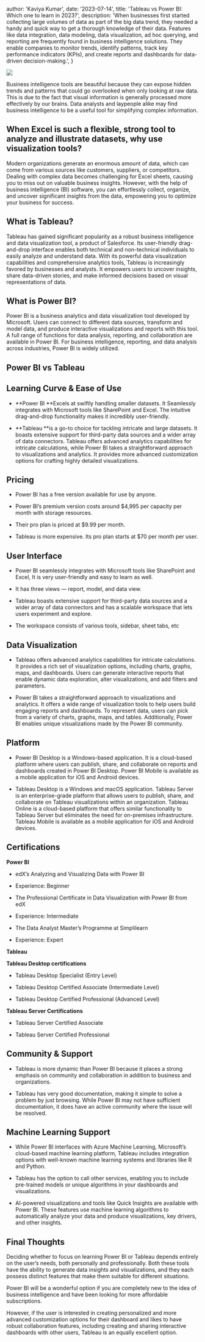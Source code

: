 
  author: 'Kaviya Kumar',
  date: '2023-07-14',
  title: 'Tableau vs Power BI: Which one to learn in 2023?',
  description:
    'When businesses first started collecting large volumes of data as part of the big data trend, they needed a handy and quick way to get a thorough knowledge of their data. Features like data integration, data modeling, data visualization, ad hoc querying, and reporting are frequently found in business intelligence solutions. They enable companies to monitor trends, identify patterns, track key performance indicators (KPIs), and create reports and dashboards for data-driven decision-making.',
}


![](https://cdn-images-1.medium.com/max/3004/0*Uk0LFblLrtcdn459)

Business intelligence tools are beautiful because they can expose hidden trends and patterns that could go overlooked when only looking at raw data. This is due to the fact that visual information is generally processed more effectively by our brains. Data analysts and laypeople alike may find business intelligence to be a useful tool for simplifying complex information.

## When Excel is such a flexible, strong tool to analyze and illustrate datasets, why use visualization tools?

Modern organizations generate an enormous amount of data, which can come from various sources like customers, suppliers, or competitors. Dealing with complex data becomes challenging for Excel sheets, causing you to miss out on valuable business insights. However, with the help of business intelligence (BI) software, you can effortlessly collect, organize, and uncover significant insights from the data, empowering you to optimize your business for success.

## What is Tableau?

Tableau has gained significant popularity as a robust business intelligence and data visualization tool, a product of Salesforce. Its user-friendly drag-and-drop interface enables both technical and non-technical individuals to easily analyze and understand data. With its powerful data visualization capabilities and comprehensive analytics tools, Tableau is increasingly favored by businesses and analysts. It empowers users to uncover insights, share data-driven stories, and make informed decisions based on visual representations of data.

## What is Power BI?

Power BI is a business analytics and data visualization tool developed by Microsoft. Users can connect to different data sources, transform and model data, and produce interactive visualizations and reports with this tool. A full range of functions for data analysis, reporting, and collaboration are available in Power BI. For business intelligence, reporting, and data analysis across industries, Power BI is widely utilized.

## Power BI vs Tableau

## Learning Curve & Ease of Use

- **Power BI **Excels at swiftly handling smaller datasets. It Seamlessly integrates with Microsoft tools like SharePoint and Excel. The intuitive drag-and-drop functionality makes it incredibly user-friendly.

- **Tableau **is a go-to choice for tackling intricate and large datasets. It boasts extensive support for third-party data sources and a wider array of data connectors. Tableau offers advanced analytics capabilities for intricate calculations, while Power BI takes a straightforward approach to visualizations and analytics. It provides more advanced customization options for crafting highly detailed visualizations.

## **Pricing**

- Power BI has a free version available for use by anyone.

- Power BI’s premium version costs around $4,995 per capacity per month with storage resources.

- Their pro plan is priced at $9.99 per month.

- Tableau is more expensive. Its pro plan starts at $70 per month per user.

## User Interface

- Power BI seamlessly integrates with Microsoft tools like SharePoint and Excel, It is very user-friendly and easy to learn as well.

- It has three views — report, model, and data view.

- Tableau boasts extensive support for third-party data sources and a wider array of data connectors and has a scalable workspace that lets users experiment and explore.

- The workspace consists of various tools, sidebar, sheet tabs, etc

## Data Visualization

- Tableau offers advanced analytics capabilities for intricate calculations. It provides a rich set of visualization options, including charts, graphs, maps, and dashboards. Users can generate interactive reports that enable dynamic data exploration, alter visualizations, and add filters and parameters.

- Power BI takes a straightforward approach to visualizations and analytics. It offers a wide range of visualization tools to help users build engaging reports and dashboards. To represent data, users can pick from a variety of charts, graphs, maps, and tables. Additionally, Power BI enables unique visualizations made by the Power BI community.

## Platform

- Power BI Desktop is a Windows-based application. It is a cloud-based platform where users can publish, share, and collaborate on reports and dashboards created in Power BI Desktop. Power BI Mobile is available as a mobile application for iOS and Android devices.

- Tableau Desktop is a Windows and macOS application. Tableau Server is an enterprise-grade platform that allows users to publish, share, and collaborate on Tableau visualizations within an organization. Tableau Online is a cloud-based platform that offers similar functionality to Tableau Server but eliminates the need for on-premises infrastructure. Tableau Mobile is available as a mobile application for iOS and Android devices.

## Certifications

**Power BI**

- edX’s Analyzing and Visualizing Data with Power BI

- Experience: Beginner

- The Professional Certificate in Data Visualization with Power BI from edX

- Experience: Intermediate

- The Data Analyst Master’s Programme at Simplilearn

- Experience: Expert

**Tableau**

**Tableau Desktop certifications**

- Tableau Desktop Specialist (Entry Level)

- Tableau Desktop Certified Associate (Intermediate Level)

- Tableau Desktop Certified Professional (Advanced Level)

**Tableau Server Certifications**

- Tableau Server Certified Associate

- Tableau Server Certified Professional

## Community & Support

- Tableau is more dynamic than Power BI because it places a strong emphasis on community and collaboration in addition to business and organizations.

- Tableau has very good documentation, making it simple to solve a problem by just browsing. While Power BI may not have sufficient documentation, it does have an active community where the issue will be resolved.

## Machine Learning Support

- While Power BI interfaces with Azure Machine Learning, Microsoft’s cloud-based machine learning platform, Tableau includes integration options with well-known machine learning systems and libraries like R and Python.

- Tableau has the option to call other services, enabling you to include pre-trained models or unique algorithms in your dashboards and visualizations.

- AI-powered visualizations and tools like Quick Insights are available with Power BI. These features use machine learning algorithms to automatically analyze your data and produce visualizations, key drivers, and other insights.

## Final Thoughts

Deciding whether to focus on learning Power BI or Tableau depends entirely on the user’s needs, both personally and professionally. Both these tools have the ability to generate data insights and visualizations, and they each possess distinct features that make them suitable for different situations.

Power BI will be a wonderful option if you are completely new to the idea of business intelligence and have been looking for more affordable subscriptions.

However, if the user is interested in creating personalized and more advanced customization options for their dashboard and likes to have robust collaboration features, including creating and sharing interactive dashboards with other users, Tableau is an equally excellent option.
